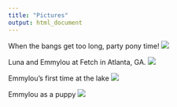 ```yaml
---
title: "Pictures"
output: html_document
---
```




When the bangs get too long, party pony time!
![](images/PartyPony.jpeg)</a>


Luna and Emmylou at Fetch in Atlanta, GA.
![](images/lunaandel.JPG)</a>


Emmylou's first time at the lake
![](images/ellake.jpg)</a>


Emmylou as a puppy
![](images/elleaves.jpg)</a>


<!-- <style type="text/css"> -->

<!-- .title { -->

<!--   display: none; -->

<!-- } -->

<!-- #getting-started img { -->

<!--   margin-right: 10px; -->

<!-- } -->

<!-- </style> -->

<!-- <div class="row" style="padding-top: 30px;"> -->

<!-- <div class="col-sm-6"> -->

<!-- # **Emmylou** -->

<!-- Here is where I will put pictures if I learn that step -->

<!-- </div> -->

<!-- <div class="col-sm-6"> -->

<!-- </a> -->

<!-- </div> -->
